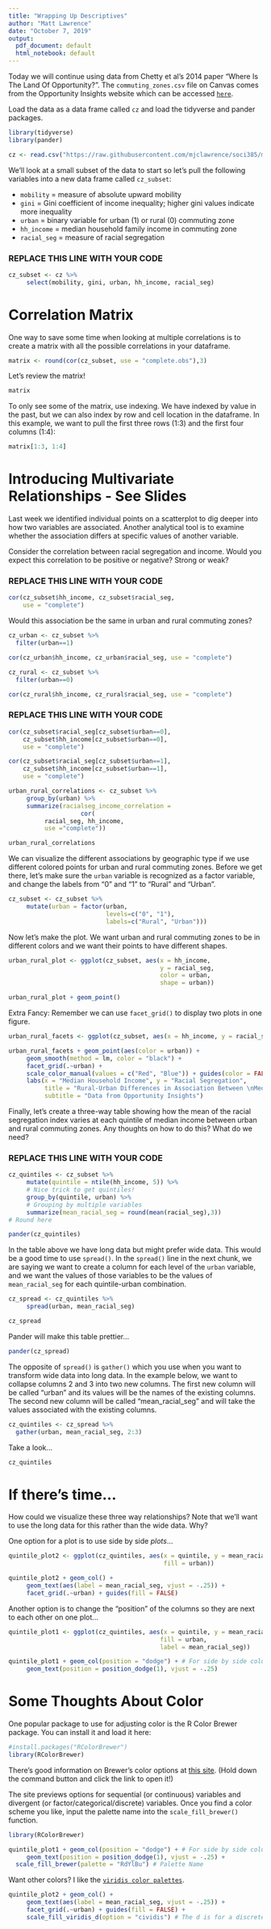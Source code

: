 ```yaml
---
title: "Wrapping Up Descriptives"
author: "Matt Lawrence"
date: "October 7, 2019"
output:
  pdf_document: default
  html_notebook: default
---
```


Today we will continue using data from Chetty et al's 2014 paper "Where Is The Land Of Opportunity?". The `commuting_zones.csv` file on Canvas comes from the Opportunity Insights website which can be accessed [`here`](http://www.opportunityinsights.org).

Load the data as a data frame called `cz` and load the tidyverse and pander packages.

```r
library(tidyverse)
library(pander)

cz <- read.csv("https://raw.githubusercontent.com/mjclawrence/soci385/master/data/commuting_zones.csv")
```


We'll look at a small subset of the data to start so let's pull the following variables into a new data frame called `cz_subset`: 

- `mobility` = measure of absolute upward mobility
- `gini` = Gini coefficient of income inequality; higher gini values indicate more inequality
- `urban` = binary variable for urban (1) or rural (0) commuting zone
- `hh_income` = median household family income in commuting zone
- `racial_seg` = measure of racial segregation

### REPLACE THIS LINE WITH YOUR CODE

```r
cz_subset <- cz %>%
     select(mobility, gini, urban, hh_income, racial_seg)
```


# Correlation Matrix

One way to save some time when looking at multiple correlations is to create a matrix with all the possible correlations in your dataframe. 

```r
matrix <- round(cor(cz_subset, use = "complete.obs"),3) 
```

Let's review the matrix!

```r
matrix
```

To only see some of the matrix, use indexing. We have indexed by value in the past, but we can also index by row and cell location in the dataframe. In this example, we want to pull the first three rows (1:3) and the first four columns (1:4):

```r
matrix[1:3, 1:4]
```


# Introducing Multivariate Relationships - See Slides

Last week we identified individual points on a scatterplot to dig deeper into how two variables are associated. Another analytical tool is to examine whether the association differs at specific values of another variable.

Consider the correlation between racial segregation and income. Would you expect this correlation to be positive or negative? Strong or weak?

### REPLACE THIS LINE WITH YOUR CODE

```r
cor(cz_subset$hh_income, cz_subset$racial_seg, 
    use = "complete")
```

Would this association be the same in urban and rural commuting zones?

```r
cz_urban <- cz_subset %>%
  filter(urban==1)

cor(cz_urban$hh_income, cz_urban$racial_seg, use = "complete")
```

```r
cz_rural <- cz_subset %>%
  filter(urban==0)

cor(cz_rural$hh_income, cz_rural$racial_seg, use = "complete")
```

### REPLACE THIS LINE WITH YOUR CODE

```r
cor(cz_subset$racial_seg[cz_subset$urban==0], 
    cz_subset$hh_income[cz_subset$urban==0], 
    use = "complete")

cor(cz_subset$racial_seg[cz_subset$urban==1], 
    cz_subset$hh_income[cz_subset$urban==1], 
    use = "complete")
```

```r

urban_rural_correlations <- cz_subset %>%
     group_by(urban) %>%
     summarize(racialseg_income_correlation =
                    cor(
          racial_seg, hh_income, 
          use ="complete"))

urban_rural_correlations
```


We can visualize the different associations by geographic type if we use different colored points for urban and rural commuting zones. Before we get there, let's make sure the `urban` variable is recognized as a factor variable, and change the labels from "0" and "1" to "Rural" and "Urban".

```r
cz_subset <- cz_subset %>%
     mutate(urban = factor(urban, 
                           levels=c("0", "1"), 
                           labels=c("Rural", "Urban")))
```
 
Now let's make the plot. We want urban and rural commuting zones to be in different colors and we want their points to have different shapes.

```r
urban_rural_plot <- ggplot(cz_subset, aes(x = hh_income, 
                                          y = racial_seg, 
                                          color = urban, 
                                          shape = urban))

urban_rural_plot + geom_point()
```


Extra Fancy: Remember we can use `facet_grid()` to display two plots in one figure. 

```r
urban_rural_facets <- ggplot(cz_subset, aes(x = hh_income, y = racial_seg))

urban_rural_facets + geom_point(aes(color = urban)) + 
     geom_smooth(method = lm, color = "black") + 
     facet_grid(.~urban) + 
     scale_color_manual(values = c("Red", "Blue")) + guides(color = FALSE) +
     labs(x = "Median Household Income", y = "Racial Segregation",
          title = "Rural-Urban Differences in Association Between \nMedian Household Income and Racial Segregation", 
          subtitle = "Data from Opportunity Insights")
```

Finally, let's create a three-way table showing how the mean of the racial segregation index varies at each quintile of median income between urban and rural commuting zones. Any thoughts on how to do this? What do we need?

### REPLACE THIS LINE WITH YOUR CODE 

```r
cz_quintiles <- cz_subset %>%
     mutate(quintile = ntile(hh_income, 5)) %>% 
     # Nice trick to get quintiles!
     group_by(quintile, urban) %>% 
     # Grouping by multiple variables
     summarize(mean_racial_seg = round(mean(racial_seg),3)) 
# Round here

pander(cz_quintiles)
```

In the table above we have long data but might prefer wide data. This would be a good time to use `spread()`. In the `spread()` line in the next chunk, we are saying we want to create a column for each level of the `urban` variable, and we want the values of those variables to be the values of `mean_racial_seg` for each quintile-urban combination.

```r

cz_spread <- cz_quintiles %>%
     spread(urban, mean_racial_seg)

cz_spread
```

Pander will make this table prettier...

```r
pander(cz_spread)
```

The opposite of `spread()` is `gather()` which you use when you want to transform wide data into long data. In the example below, we want to collapse columns 2 and 3 into two new columns. The first new column will be called "urban" and its values will be the names of the existing columns. The second new column will be called "mean_racial_seg" and will take the values associated with the existing columns. 

```r
cz_quintiles <- cz_spread %>%
  gather(urban, mean_racial_seg, 2:3)
```

Take a look...

```r
cz_quintiles
```



# If there's time...

How could we visualize these three way relationships? Note that we'll want to use the long data for this rather than the wide data. Why?

One option for a plot is to use side by side *plots*...


```r
quintile_plot2 <- ggplot(cz_quintiles, aes(x = quintile, y = mean_racial_seg,
                                           fill = urban))

quintile_plot2 + geom_col() + 
     geom_text(aes(label = mean_racial_seg, vjust = -.25)) + 
     facet_grid(.~urban) + guides(fill = FALSE)
```

Another option is to change the "position" of the columns so they are next to each other on one plot...

```r
quintile_plot1 <- ggplot(cz_quintiles, aes(x = quintile, y = mean_racial_seg,
                                          fill = urban, 
                                          label = mean_racial_seg))

quintile_plot1 + geom_col(position = "dodge") + # For side by side columns
     geom_text(position = position_dodge(1), vjust = -.25)
```

# Some Thoughts About Color

One popular package to use for adjusting color is the R Color Brewer package. You can install it and load it here:

```r
#install.packages("RColorBrewer")
library(RColorBrewer)
```

There's good information on Brewer's color options at [this site](http://colorbrewer2.org/#type=diverging&scheme=RdYlGn&n=3). (Hold down the command button and click the link to open it!) 

The site previews options for sequential (or continuous) variables and divergent (or factor/categorical/discrete) variables. Once you find a color scheme you like, input the palette name into the `scale_fill_brewer()` function.

```r
library(RColorBrewer)

quintile_plot1 + geom_col(position = "dodge") + # For side by side columns
     geom_text(position = position_dodge(1), vjust = -.25) +
  scale_fill_brewer(palette = "RdYlBu") # Palette Name
```


Want other colors? I like the [`viridis color palettes`](https://cran.r-project.org/web/packages/viridis/vignettes/intro-to-viridis.html).

```r
quintile_plot2 + geom_col() + 
     geom_text(aes(label = mean_racial_seg, vjust = -.25)) +
     facet_grid(.~urban) + guides(fill = FALSE) +
     scale_fill_viridis_d(option = "cividis") # The d is for a discrete variable

```

